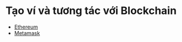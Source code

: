 # Tạo ví và tương tác với Blockchain


<YouTubePlayer videoId="PJBeNyD86gc"/>

- [Ethereum](https://ethereum.org/)
- [Metamask](https://metamask.io/)